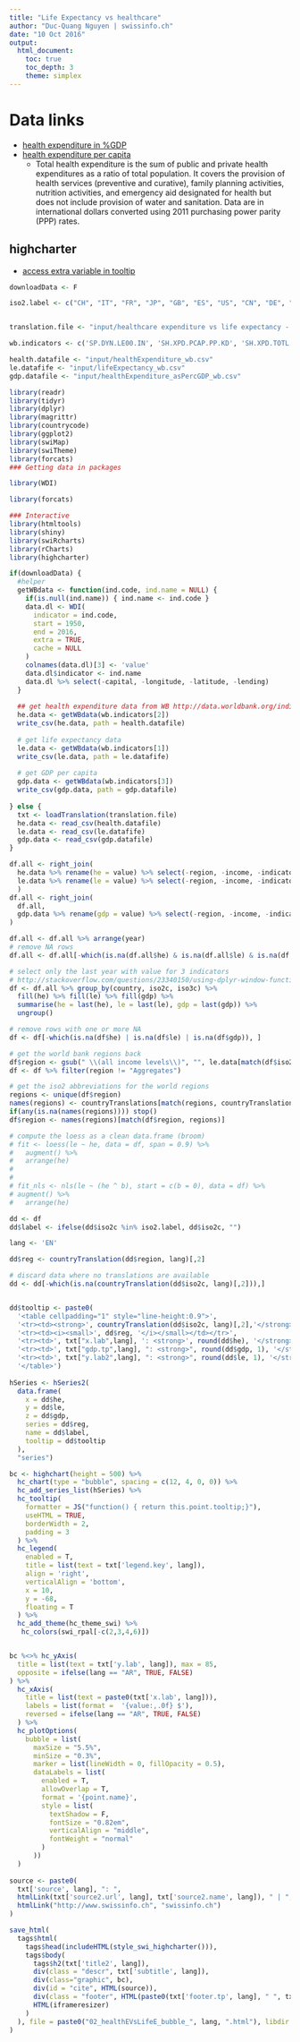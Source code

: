```yaml
---
title: "Life Expectancy vs healthcare"
author: "Duc-Quang Nguyen | swissinfo.ch"
date: "10 Oct 2016"
output: 
  html_document:
    toc: true
    toc_depth: 3
    theme: simplex
---
```


# Data links

* [health expenditure in %GDP](http://data.worldbank.org/indicator/SH.XPD.TOTL.ZS)
* [health expenditure per capita](http://data.worldbank.org/indicator/SH.XPD.PCAP.PP.KD)
  * Total health expenditure is the sum of public and private health expenditures as a ratio of total population. It covers the provision of health services (preventive and curative), family planning activities, nutrition activities, and emergency aid designated for health but does not include provision of water and sanitation. Data are in international dollars converted using 2011 purchasing power parity (PPP) rates. 


## highcharter

* [access extra variable in tooltip](https://github.com/jbkunst/highcharter/issues/54)


```r
downloadData <- F

iso2.label <- c("CH", "IT", "FR", "JP", "GB", "ES", "US", "CN", "DE", "TR", "PT", "BR", "RU", "ZA")


translation.file <- "input/healthcare expenditure vs life expectancy - Sheet1.csv"

wb.indicators <- c('SP.DYN.LE00.IN', 'SH.XPD.PCAP.PP.KD', 'SH.XPD.TOTL.ZS')

health.datafile <- "input/healthExpenditure_wb.csv"
le.datafife <- "input/lifeExpectancy_wb.csv"
gdp.datafile <- "input/healthExpenditure_asPercGDP_wb.csv"

library(readr)
library(tidyr)
library(dplyr)
library(magrittr)
library(countrycode)
library(ggplot2)
library(swiMap)
library(swiTheme)
library(forcats)
### Getting data in packages

library(WDI)

library(forcats)

### Interactive 
library(htmltools)
library(shiny)
library(swiRcharts)
library(rCharts)
library(highcharter)
```


```r
if(downloadData) {
  #helper
  getWBdata <- function(ind.code, ind.name = NULL) {
    if(is.null(ind.name)) { ind.name <- ind.code }
    data.dl <- WDI(
      indicator = ind.code,
      start = 1950,  
      end = 2016, 
      extra = TRUE, 
      cache = NULL
    )
    colnames(data.dl)[3] <- 'value'
    data.dl$indicator <- ind.name
    data.dl %>% select(-capital, -longitude, -latitude, -lending)
  }
  
  ## get health expenditure data from WB http://data.worldbank.org/indicator/SH.XPD.PCAP.PP.KD
  he.data <- getWBdata(wb.indicators[2])
  write_csv(he.data, path = health.datafile)
  
  # get life expectancy data
  le.data <- getWBdata(wb.indicators[1])
  write_csv(le.data, path = le.datafife)  
  
  # get GDP per capita
  gdp.data <- getWBdata(wb.indicators[3])
  write_csv(gdp.data, path = gdp.datafile)   
  
} else {
  txt <- loadTranslation(translation.file)
  he.data <- read_csv(health.datafile)
  le.data <- read_csv(le.datafife)
  gdp.data <- read_csv(gdp.datafile)
}
```

```r

df.all <- right_join(
  he.data %>% rename(he = value) %>% select(-region, -income, -indicator), 
  le.data %>% rename(le = value) %>% select(-region, -income, -indicator)
  )  
df.all <- right_join(
  df.all, 
  gdp.data %>% rename(gdp = value) %>% select(-region, -income, -indicator)
)

df.all <- df.all %>% arrange(year)
# remove NA rows
df.all <- df.all[-which(is.na(df.all$he) & is.na(df.all$le) & is.na(df.all$gdp)), ]

# select only the last year with value for 3 indicators
# http://stackoverflow.com/questions/23340150/using-dplyr-window-functions-to-make-trailing-values-fill-in-na-values
df <- df.all %>% group_by(country, iso2c, iso3c) %>%
  fill(he) %>% fill(le) %>% fill(gdp) %>% 
  summarise(he = last(he), le = last(le), gdp = last(gdp)) %>%
  ungroup()

# remove rows with one or more NA
df <- df[-which(is.na(df$he) | is.na(df$le) | is.na(df$gdp)), ]

# get the world bank regions back
df$region <- gsub(" \\(all income levels\\)", "", le.data[match(df$iso2c, le.data$iso2c), 'region'] %>% unlist())
df <- df %>% filter(region != "Aggregates")

# get the iso2 abbreviations for the world regions
regions <- unique(df$region)
names(regions) <- countryTranslations[match(regions, countryTranslations[,'EN']), "iso2"]
if(any(is.na(names(regions)))) stop()
df$region <- names(regions)[match(df$region, regions)]

# compute the loess as a clean data.frame (broom)
# fit <- loess(le ~ he, data = df, span = 0.9) %>% 
#   augment() %>% 
#   arrange(he)
# 
# 
# fit_nls <- nls(le ~ (he ^ b), start = c(b = 0), data = df) %>%
# augment() %>% 
#   arrange(he)
```


```r
dd <- df 
dd$label <- ifelse(dd$iso2c %in% iso2.label, dd$iso2c, "")

lang <- 'EN'

dd$reg <- countryTranslation(dd$region, lang)[,2]

# discard data where no translations are available
dd <- dd[-which(is.na(countryTranslation(dd$iso2c, lang)[,2])),]


dd$tooltip <- paste0(
  '<table cellpadding="1" style="line-height:0.9">',
  '<tr><td><strong>', countryTranslation(dd$iso2c, lang)[,2],'</strong></td></tr>',
  '<tr><td><i><small>', dd$reg, '</i></small></td></tr>',
  '<tr><td>', txt["x.lab",lang], ': <strong>', round(dd$he), '</strong> ', txt["he.tp2",lang], '</td></tr>',
  '<tr><td>', txt["gdp.tp",lang], ": <strong>", round(dd$gdp, 1), '</strong></td></tr>',
  '<tr><td>', txt["y.lab2",lang], ": <strong>", round(dd$le, 1), '</strong> ', txt["le.tp2",lang], '</td></tr>',
  '</table>')
  
hSeries <- hSeries2(
  data.frame(
    x = dd$he,
    y = dd$le,
    z = dd$gdp,
    series = dd$reg,
    name = dd$label,
    tooltip = dd$tooltip
  ), 
  "series")

bc <- highchart(height = 500) %>%
  hc_chart(type = "bubble", spacing = c(12, 4, 0, 0)) %>%
  hc_add_series_list(hSeries) %>% 
  hc_tooltip(
    formatter = JS("function() { return this.point.tooltip;}"), 
    useHTML = TRUE,
    borderWidth = 2,
    padding = 3
  ) %>%
  hc_legend(
    enabled = T, 
    title = list(text = txt['legend.key', lang]),
    align = 'right',
    verticalAlign = 'bottom',
    x = 10,
    y = -68,
    floating = T
  ) %>% 
  hc_add_theme(hc_theme_swi) %>%
   hc_colors(swi_rpal[-c(2,3,4,6)])


bc %<>% hc_yAxis(
  title = list(text = txt['y.lab', lang]), max = 85,
  opposite = ifelse(lang == "AR", TRUE, FALSE)
) %>%
  hc_xAxis(
    title = list(text = paste0(txt['x.lab', lang])), 
    labels = list(format =  '{value:,.0f} $'), 
    reversed = ifelse(lang == "AR", TRUE, FALSE)
  ) %>%
  hc_plotOptions(
    bubble = list(
      maxSize = "5.5%",
      minSize = "0.3%",
      marker = list(lineWidth = 0, fillOpacity = 0.5),
      dataLabels = list(
        enabled = T, 
        allowOverlap = T,
        format = '{point.name}', 
        style = list(
          textShadow = F,
          fontSize = "0.82em",
          verticalAlign = "middle",
          fontWeight = "normal"
        )
      ))
  )
  
source <- paste0( 
  txt['source', lang], ": ", 
  htmlLink(txt['source2.url', lang], txt['source2.name', lang]), " | ",
  htmlLink("http://www.swissinfo.ch", "swissinfo.ch")
)

save_html(
  tags$html(
    tags$head(includeHTML(style_swi_highcharter())),
    tags$body(   
      tags$h2(txt['title2', lang]),
      div(class = "descr", txt['subtitle', lang]),
      div(class="graphic", bc),
      div(id = "cite", HTML(source)),
      div(class = "footer", HTML(paste0(txt['footer.tp', lang], " ", txt['footer.c', lang]))),
      HTML(iframeresizer)
    )
  ), file = paste0("02_healthEVsLifeE_bubble_", lang, ".html"), libdir = "js" #, background = "#f2f2f2"
)     
    

```